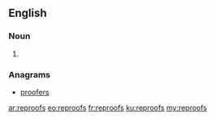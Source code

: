 ==English==

===Noun===
{{head|en|noun plural form}}

# {{plural of|reproof|lang=en}}

===Anagrams===
* [[proofers#English|proofers]]

[[ar:reproofs]]
[[eo:reproofs]]
[[fr:reproofs]]
[[ku:reproofs]]
[[my:reproofs]]